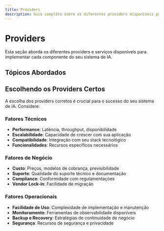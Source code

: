 ```yaml
---
title: Providers
description: Guia completo sobre os diferentes providers disponíveis para cada componente do seu sistema de IA.
---
```


# Providers

Esta seção aborda os diferentes providers e serviços disponíveis para implementar cada componente do seu sistema de IA.

## Tópicos Abordados

<Cards>
  <Card title="Bancos de Dados Vetoriais" href="/docs/providers/vector-databases" />
  <Card title="Providers de Embeddings" href="/docs/providers/embedding-providers" />
  <Card title="Sistemas de Memória" href="/docs/providers/memory-systems" />
  <Card title="Providers de LLM" href="/docs/providers/llm-providers" />
</Cards>

## Escolhendo os Providers Certos

A escolha dos providers corretos é crucial para o sucesso do seu sistema de IA. Considere:

### Fatores Técnicos
- **Performance**: Latência, throughput, disponibilidade
- **Escalabilidade**: Capacidade de crescer com sua aplicação
- **Compatibilidade**: Integração com seu stack tecnológico
- **Funcionalidades**: Recursos específicos necessários

### Fatores de Negócio
- **Custo**: Preços, modelos de cobrança, previsibilidade
- **Suporte**: Qualidade do suporte técnico e documentação
- **Compliance**: Conformidade com regulamentações
- **Vendor Lock-in**: Facilidade de migração

### Fatores Operacionais
- **Facilidade de Uso**: Complexidade de implementação e manutenção
- **Monitoramento**: Ferramentas de observabilidade disponíveis
- **Backup e Recovery**: Estratégias de continuidade de negócio
- **Segurança**: Recursos de segurança e privacidade 